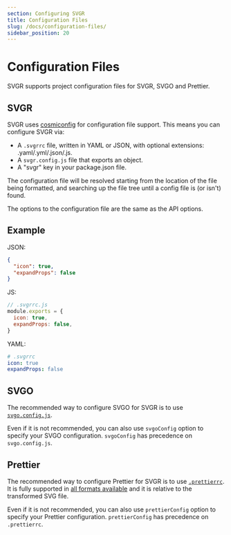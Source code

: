 ```yaml
---
section: Configuring SVGR
title: Configuration Files
slug: /docs/configuration-files/
sidebar_position: 20
---
```


# Configuration Files

SVGR supports project configuration files for SVGR, SVGO and Prettier.

<carbon-ad />

## SVGR

SVGR uses [cosmiconfig](https://github.com/davidtheclark/cosmiconfig) for configuration file support. This means you can configure SVGR via:

- A `.svgrrc` file, written in YAML or JSON, with optional extensions: .yaml/.yml/.json/.js.
- A `svgr.config.js` file that exports an object.
- A "svgr" key in your package.json file.

The configuration file will be resolved starting from the location of the file being formatted, and searching up the file tree until a config file is (or isn't) found.

The options to the configuration file are the same as the API options.

## Example

JSON:

```json
{
  "icon": true,
  "expandProps": false
}
```

JS:

```js
// .svgrrc.js
module.exports = {
  icon: true,
  expandProps: false,
}
```

YAML:

```yml
# .svgrrc
icon: true
expandProps: false
```

## SVGO

The recommended way to configure SVGO for SVGR is to use [`svgo.config.js`](https://github.com/svg/svgo/blob/main/README.md#configuration).

Even if it is not recommended, you can also use `svgoConfig` option to specify your SVGO configuration. `svgoConfig` has precedence on `svgo.config.js`.

## Prettier

The recommended way to configure Prettier for SVGR is to use [`.prettierrc`](https://prettier.io/docs/en/configuration.html). It is fully supported in [all formats available](https://prettier.io/docs/en/configuration.html) and it is relative to the transformed SVG file.

Even if it is not recommended, you can also use `prettierConfig` option to specify your Prettier configuration. `prettierConfig` has precedence on `.prettierrc`.
